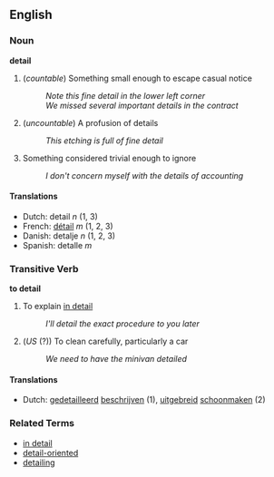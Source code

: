 == English ==
=== Noun ===
'''detail'''

# (''countable'') Something small enough to escape casual notice
#: ''Note this fine detail in the lower left corner''
#: ''We missed several important details in the contract''
# (''uncountable'') A profusion of details
#: ''This etching is full of fine detail''
# Something considered trivial enough to ignore
#: ''I don't concern myself with the details of accounting''

====Translations====
*Dutch: detail ''n'' (1, 3)
*French: [[détail]] ''m'' (1, 2, 3)
*Danish: detalje ''n'' (1, 2, 3)
*Spanish: detalle ''m''

=== Transitive Verb ===
'''to detail'''

# To explain [[in detail]]
#: ''I'll detail the exact procedure to you later''
# (''US'' (?)) To clean carefully, particularly a car
#: ''We need to have the minivan detailed''

====Translations====
*Dutch: [[gedetailleerd]] [[beschrijven]] (1), [[uitgebreid]] [[schoonmaken]] (2)


=== Related Terms ===

*[[in detail]]
*[[detail-oriented]]
*[[detailing]]